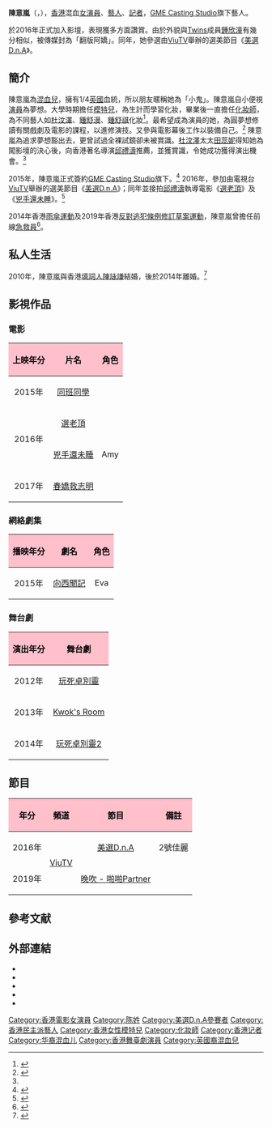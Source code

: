 {{藝人
| 姓名 = 陳意嵐
| 類型 = 女演員
| 圖片 =
| 圖片尺寸 = 
| 圖片簡介 = 
| 原名 = 陳意嵐
| 英文名 = Tarah Chan
| 
| 綽號 = 小鬼、鬼妹、翻版阿嬌
| 國籍 = {{CNHK}}<br>{{BNO}}
| 出生日期 = {{birth date and age|1986|12|11}}
| 出生地點 = {{BHKG}}
| 職業 = [[演員|演員]]、[[記者|記者]]
| 出道地點 = {{HKG}}
| 語言 = [[粤語|粤語]]、[[英語|英語]]、[[普通話|普通話]]
| 代表作 = 《[[選老頂|選老頂]]》、《[[兇手還未睡|兇手還未睡]]》
| 活躍年代 = 2014年至今
| 配偶 = {{marriage|[[陳詠謙|陳詠謙]]|2010|2014|reason=div}}
| 經紀公司 = [[中國創意數碼娛樂|GME中國]]
| imdb = 8991239
}}

'''陳意嵐'''（{{lang-en|Tarah Chan}}，{{bd|1986年|12月11日|catIdx=Y陳}}），[[香港|香港]]混血[[女演員|女演員]]、[[藝人|藝人]]、[[記者|記者]]，[[中國創意數碼娛樂|GME Casting Studio]]旗下藝人。

於2016年正式加入影壇，表現獲多方面讚賞。由於外貌與[[Twins|Twins]]成員[[鍾欣潼|鍾欣潼]]有幾分相似，被傳媒封為「翻版阿嬌」。同年，她參選由[[ViuTV|ViuTV]]舉辦的選美節目《[[美選D.n.A|美選D.n.A]]》。

== 簡介 ==
陳意嵐為[[混血兒|混血兒]]，擁有1/4[[英國|英國]]血統，所以朋友暱稱她為「小鬼」。陳意嵐自小便視[[演員|演員]]為夢想。大學時期擔任[[模特兒|模特兒]]，為生計而學習化妝，畢業後一直擔任[[化妝師|化妝師]]，為不同藝人如[[杜汶澤|杜汶澤]]、[[鍾舒漫|鍾舒漫]]、[[鍾舒祺|鍾舒祺]]化妝<ref>{{Cite web|title=杜汶泽老婆引荐性感嫩妹与丈夫片中肉搏|url=https://blog.dwnews.com/post-843966.html|accessdate=2021-04-19|last=dwnews|work=blog.dwnews.com|language=zh-CN|archive-date=2021-04-19|archive-url=https://web.archive.org/web/20210419234344/https://blog.dwnews.com/post-843966.html|dead-url=no}}</ref>。最希望成為演員的她，為圓夢想修讀有關戲劇及電影的課程，以進修演技。又參與電影幕後工作以裝備自己。<ref name=oncc20150904>{{cite news |title=陳意嵐為入影壇博到盡全裸試鏡 |url=http://hk.on.cc/hk/bkn/cnt/entertainment/20150904/bkn-20150904054232620-0904_00862_001.html |accessdate=2020-12-05 |work=[[東方日報_(香港)|東方日報]] |date=2015-09-04 |archive-date=2020-04-26 |archive-url=https://web.archive.org/web/20200426055727/https://hk.on.cc/hk/bkn/cnt/entertainment/20150904/bkn-20150904054232620-0904_00862_001.html |dead-url=no }}</ref> 陳意嵐為追求夢想豁出去，更曾試過全裸試鏡卻未被賞識。[[杜汶澤|杜汶澤]]太太[[田蕊妮|田蕊妮]]得知她為闖影壇的決心後，向香港著名導演[[邱禮濤|邱禮濤]]推薦，並獲賞識，令她成功獲得演出機會。<ref name=oncc20150904/>

2015年，陳意嵐正式簽約[[中國創意數碼娛樂|GME Casting Studio]]旗下。<ref name=apple20200122>{{cite news |title=【汽車被淋油】「翻版阿嬌」陳意嵐任逆權急救員︰我冇自殺念頭 |url=https://hk.appledaily.com/entertainment/20200122/DCOPPEKYG66A5TIMRMD62A57UI/ |accessdate=2020-12-05 |work=[[香港蘋果日報|蘋果日報]] |date=2020-01-22}}</ref> 2016年，參加由電視台[[ViuTV|ViuTV]]舉辦的選美節目《[[美選D.n.A|美選D.n.A]]》；同年並接拍[[邱禮濤|邱禮濤]]執導電影《[[選老頂|選老頂]]》及《[[兇手還未睡|兇手還未睡]]》。<ref>{{cite news |title=【火辣比堅尼】陳意嵐學做性感尤物 |url=https://hk.on.cc/hk/bkn/cnt/entertainment/20160813/bkn-20160813225834443-0813_00862_001.html |accessdate=2020-12-05 |work=東方日報 |date=2016-08-13}}</ref>

2014年香港[[雨傘運動|雨傘運動]]及2019年香港[[反對逃犯條例修訂草案運動|反對逃犯條例修訂草案運動]]，陳意嵐曾擔任前線[[急救員|急救員]]<ref>{{Cite web|title=【珍言真語】香港「翻版阿嬌」變全能藝人 關心手足不移民|url=https://www.epochtimes.com/b5/21/2/9/n12741742.htm|accessdate=2021-02-09|work=大紀元時報|archive-date=2021-02-09|archive-url=https://www.epochtimes.com/b5/21/2/9/n12741742.htm|dead-url=no}}</ref>。

==私人生活==
2010年，陳意嵐與香港[[填詞人|填詞人]][[陳詠謙|陳詠謙]]結婚，後於2014年離婚。<ref>{{cite news |title=年半前想復合！陳意嵐暗示陳詠謙變心快 |url=https://hk.on.cc/hk/bkn/cnt/entertainment/20160427/bkn-20160427200836741-0427_00862_001.html |accessdate=2020-12-05 |work=東方日報 |date=2016-04-27 |archive-date=2017-05-21 |archive-url=https://web.archive.org/web/20170521144106/http://hk.on.cc/hk/bkn/cnt/entertainment/20160427/bkn-20160427200836741-0427_00862_001.html |dead-url=no }}</ref>

== 影視作品 ==
=== 電影 ===
{| class="wikitable"
!style="background:pink; color:black" align="center"|上映年分
!style="background:pink; color:black" align="center"|片名
!style="background:pink; color:black" align="center"|角色
|-
| 2015年||[[同班同學_(2015年電影)|同班同學]]||
|-
|rowspan="2"| 2016年||[[選老頂|選老頂]]||
|-
|[[兇手還未睡|兇手還未睡]]||Amy
|-
| 2017年||[[春嬌救志明|春嬌救志明]]||
|}

=== 網絡劇集 ===
{| class="wikitable"
!style="background:pink; color:black" align="center"|播映年分
!style="background:pink; color:black" align="center"|劇名
!style="background:pink; color:black" align="center"|角色
|-
| 2015年||[[向西聞記|向西聞記]]||Eva
|}

=== 舞台劇 ===
{| class="wikitable"
!style="background:pink; color:black" align="center"|演出年分
!style="background:pink; color:black" align="center"|舞台劇
|-
| 2012年||[[玩死卓別靈|玩死卓別靈]]
|-
| 2013年||[[Kwok's_Room|Kwok's Room]]
|-
| 2014年||[[玩死卓別靈2|玩死卓別靈2]]
|}

== 節目 ==
{| class="wikitable"
!style="background:pink; color:black" align="center"|年分
!style="background:pink; color:black" align="center"|頻道
!style="background:pink; color:black" align="center"|節目
!style="background:pink; color:black" align="center"|備註
|-
| 2016年||rowspan="2"|[[ViuTV|ViuTV]]||[[美選D.n.A|美選D.n.A]]||2號佳麗
|-
| 2019年||[[晚吹#啪啪Partner|晚吹 - 啪啪Partner]]||
|}

==參考文献==
{{Reflist}}

== 外部連結 ==
* {{Facebook|ChanTarah}}
* {{Sinaweibo|3038233894}}
* {{Instagram|tarah_chan}}
* {{imdb name|8991239}}
* {{hkmdb name|76531}}

{{HMV數碼中國}}
[[Category:香港電影女演員|Category:香港電影女演員]]
[[Category:陈姓|Category:陈姓]]
[[Category:美選D.n.A參賽者|Category:美選D.n.A參賽者]]
[[Category:香港民主派藝人|Category:香港民主派藝人]]
[[Category:香港女性模特兒|Category:香港女性模特兒]]
[[Category:化妝師|Category:化妝師]]
[[Category:香港记者|Category:香港记者]]
[[Category:华裔混血儿|Category:华裔混血儿]]
[[Category:香港舞臺劇演員|Category:香港舞臺劇演員]]
[[Category:英國裔混血兒|Category:英國裔混血兒]]